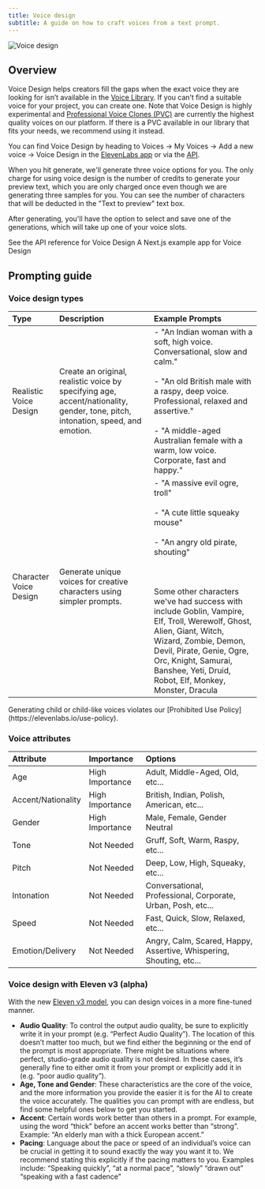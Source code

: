 ```yaml
---
title: Voice design
subtitle: A guide on how to craft voices from a text prompt.
---
```


<img
  src="/assets/images/product-guides/voices/voices-voice-design.png"
  alt="Voice design"
  className="w-full rounded-lg"
/>

## Overview

Voice Design helps creators fill the gaps when the exact voice they are looking for isn’t available in the [Voice Library](/app/voice-library). If you can’t find a suitable voice for your project, you can create one. Note that Voice Design is highly experimental and [Professional Voice Clones (PVC)](/docs/product-guides/voices/voice-cloning) are currently the highest quality voices on our platform. If there is a PVC available in our library that fits your needs, we recommend using it instead.

You can find Voice Design by heading to Voices -> My Voices -> Add a new voice -> Voice Design in the [ElevenLabs app](/app/voice-lab?create=true&creationType=voiceDesign) or via the [API](/docs/api-reference/text-to-voice).

When you hit generate, we'll generate three voice options for you. The only charge for using voice design is the number of credits to generate your preview text, which you are only charged once even though we are generating three samples for you. You can see the number of characters that will be deducted in the "Text to preview" text box.

After generating, you'll have the option to select and save one of the generations, which will take up one of your voice slots.

<CardGroup>
  <Card title="API reference" href="/docs/api-reference/text-to-voice">
    See the API reference for Voice Design
  </Card>
  <Card
    title="Example app"
    href="https://github.com/elevenlabs/elevenlabs-examples/tree/main/examples/text-to-voice/x-to-voice"
  >
    A Next.js example app for Voice Design
  </Card>
</CardGroup>

## Prompting guide

### Voice design types

| Type                   | Description                                                                                                                     | Example Prompts                                                                                                                                                                                                                                                                                                                                                                                 |
| :--------------------- | :------------------------------------------------------------------------------------------------------------------------------ | :---------------------------------------------------------------------------------------------------------------------------------------------------------------------------------------------------------------------------------------------------------------------------------------------------------------------------------------------------------------------------------------------- |
| Realistic Voice Design | Create an original, realistic voice by specifying age, accent/nationality, gender, tone, pitch, intonation, speed, and emotion. | - "An Indian woman with a soft, high voice. Conversational, slow and calm."<br></br> - "An old British male with a raspy, deep voice. Professional, relaxed and assertive."<br></br> - "A middle-aged Australian female with a warm, low voice. Corporate, fast and happy."                                                                                                                     |
| Character Voice Design | Generate unique voices for creative characters using simpler prompts.                                                           | - "A massive evil ogre, troll"<br></br>- "A cute little squeaky mouse"<br></br>- "An angry old pirate, shouting" <br></br><br></br> Some other characters we've had success with include Goblin, Vampire, Elf, Troll, Werewolf, Ghost, Alien, Giant, Witch, Wizard, Zombie, Demon, Devil, Pirate, Genie, Ogre, Orc, Knight, Samurai, Banshee, Yeti, Druid, Robot, Elf, Monkey, Monster, Dracula |

<Warning>
  Generating child or child-like voices violates our [Prohibited Use
  Policy](https://elevenlabs.io/use-policy).
</Warning>

### Voice attributes

| Attribute          | Importance      | Options                                                             |
| :----------------- | :-------------- | :------------------------------------------------------------------ |
| Age                | High Importance | Adult, Middle-Aged, Old, etc...                                     |
| Accent/Nationality | High Importance | British, Indian, Polish, American, etc...                           |
| Gender             | High Importance | Male, Female, Gender Neutral                                        |
| Tone               | Not Needed      | Gruff, Soft, Warm, Raspy, etc...                                    |
| Pitch              | Not Needed      | Deep, Low, High, Squeaky, etc...                                    |
| Intonation         | Not Needed      | Conversational, Professional, Corporate, Urban, Posh, etc...        |
| Speed              | Not Needed      | Fast, Quick, Slow, Relaxed, etc...                                  |
| Emotion/Delivery   | Not Needed      | Angry, Calm, Scared, Happy, Assertive, Whispering, Shouting, etc... |

### Voice design with Eleven v3 (alpha)

With the new [Eleven v3 model](/docs/models#eleven-v3-alpha), you can design voices in a more fine-tuned manner.

- **Audio Quality**: To control the output audio quality, be sure to explicitly write it in your prompt (e.g. “Perfect Audio Quality”). The location of this doesn’t matter too much, but we find either the beginning or the end of the prompt is most appropriate. There might be situations where perfect, studio-grade audio quality is not desired. In these cases, it’s generally fine to either omit it from your prompt or explicitly add it in (e.g. “poor audio quality”).
- **Age, Tone and Gender**: These characteristics are the core of the voice, and the more information you provide the easier it is for the AI to create the voice accurately. The qualities you can prompt with are endless, but find some helpful ones below to get you started.
- **Accent**: Certain words work better than others in a prompt. For example, using the word “thick” before an accent works better than “strong”. Example: “An elderly man with a thick European accent.”
- **Pacing**: Language about the pace or speed of an individual’s voice can be crucial in getting it to sound exactly the way you want it to. We recommend stating this explicitly if the pacing matters to you. Examples include:
  “Speaking quickly”, “at a normal pace”, “slowly” “drawn out” “speaking with a fast cadence”
